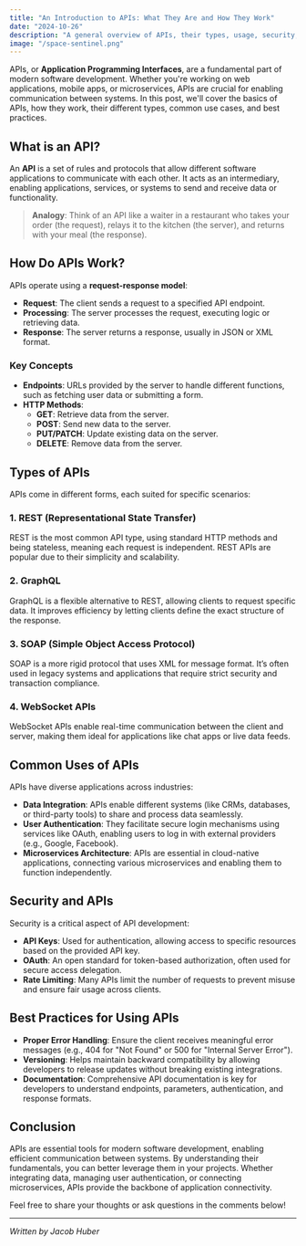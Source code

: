```yaml
---
title: "An Introduction to APIs: What They Are and How They Work"
date: "2024-10-26"
description: "A general overview of APIs, their types, usage, security, and best practices."
image: "/space-sentinel.png"
---
```


APIs, or **Application Programming Interfaces**, are a fundamental part of modern software development. Whether you're working on web applications, mobile apps, or microservices, APIs are crucial for enabling communication between systems. In this post, we'll cover the basics of APIs, how they work, their different types, common use cases, and best practices.

## What is an API?

An **API** is a set of rules and protocols that allow different software applications to communicate with each other. It acts as an intermediary, enabling applications, services, or systems to send and receive data or functionality.

> **Analogy**: Think of an API like a waiter in a restaurant who takes your order (the request), relays it to the kitchen (the server), and returns with your meal (the response).

## How Do APIs Work?

APIs operate using a **request-response model**:

- **Request**: The client sends a request to a specified API endpoint.
- **Processing**: The server processes the request, executing logic or retrieving data.
- **Response**: The server returns a response, usually in JSON or XML format.

### Key Concepts

- **Endpoints**: URLs provided by the server to handle different functions, such as fetching user data or submitting a form.
- **HTTP Methods**:
  - **GET**: Retrieve data from the server.
  - **POST**: Send new data to the server.
  - **PUT/PATCH**: Update existing data on the server.
  - **DELETE**: Remove data from the server.

## Types of APIs

APIs come in different forms, each suited for specific scenarios:

### 1. **REST (Representational State Transfer)**

REST is the most common API type, using standard HTTP methods and being stateless, meaning each request is independent. REST APIs are popular due to their simplicity and scalability.

### 2. **GraphQL**

GraphQL is a flexible alternative to REST, allowing clients to request specific data. It improves efficiency by letting clients define the exact structure of the response.

### 3. **SOAP (Simple Object Access Protocol)**

SOAP is a more rigid protocol that uses XML for message format. It’s often used in legacy systems and applications that require strict security and transaction compliance.

### 4. **WebSocket APIs**

WebSocket APIs enable real-time communication between the client and server, making them ideal for applications like chat apps or live data feeds.

## Common Uses of APIs

APIs have diverse applications across industries:

- **Data Integration**: APIs enable different systems (like CRMs, databases, or third-party tools) to share and process data seamlessly.
- **User Authentication**: They facilitate secure login mechanisms using services like OAuth, enabling users to log in with external providers (e.g., Google, Facebook).
- **Microservices Architecture**: APIs are essential in cloud-native applications, connecting various microservices and enabling them to function independently.

## Security and APIs

Security is a critical aspect of API development:

- **API Keys**: Used for authentication, allowing access to specific resources based on the provided API key.
- **OAuth**: An open standard for token-based authorization, often used for secure access delegation.
- **Rate Limiting**: Many APIs limit the number of requests to prevent misuse and ensure fair usage across clients.

## Best Practices for Using APIs

- **Proper Error Handling**: Ensure the client receives meaningful error messages (e.g., 404 for "Not Found" or 500 for "Internal Server Error").
- **Versioning**: Helps maintain backward compatibility by allowing developers to release updates without breaking existing integrations.
- **Documentation**: Comprehensive API documentation is key for developers to understand endpoints, parameters, authentication, and response formats.

## Conclusion

APIs are essential tools for modern software development, enabling efficient communication between systems. By understanding their fundamentals, you can better leverage them in your projects. Whether integrating data, managing user authentication, or connecting microservices, APIs provide the backbone of application connectivity.

Feel free to share your thoughts or ask questions in the comments below!

---

_Written by Jacob Huber_
